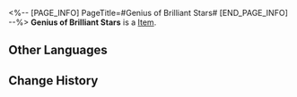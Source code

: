 <%-- [PAGE_INFO]
PageTitle=#Genius of Brilliant Stars#
[END_PAGE_INFO] --%>
{{Item Infobox
|id          = 81081
|image       = Item Genius of Brilliant Stars.png
|type        = 
|invCategory = 
|rarity      = 2
|effect      = 
|description = 
}}
'''Genius of Brilliant Stars''' is a [[Item]].

==Other Languages==
{{Other Languages
|en   = Genius of Brilliant Stars
|zhs  = 繁星璀璨的天才
|zht  = 繁星璀璨的天才
|ja   = 星の如く輝く天才
|ko   = 별처럼 빛나는 천재
|es   = Genio de las estrellas relucientes
|fr   = Génies des étoiles
|ru   = Гений бриллиантовых звёзд
|th   = Genius of Brilliant Stars
|vi   = Thiên Tài Xuất Chúng
|de   = Genie der strahlenden Sterne
|id   = Genius of Brilliant Stars
|pt   = Gênio das Estrelas Brilhantes
}}

==Change History==
{{Change History|2.0}}